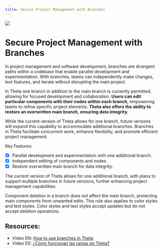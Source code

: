 ```yaml
---
title: Secure Project Management with Branches
---
```


![](https://fftefqqvfkkewuokofds.supabase.co/storage/v1/object/public/theta-assets/covers/branches_feature.svg)

# Secure Project Management with Branches

In project management and software development, branches are divergent paths within a codebase that enable parallel development and experimentation. With branches, teams can independently make changes, test features, and iterate without disrupting the main project. 

In Theta one branch in addition to the main branch is currently permitted, allowing for focused development and collaboration. **Users can edit particular components with their nodes within each branch**, empowering teams to refine specific project elements. **Theta also offers the ability to restore an overwritten main branch, ensuring data integrity.** 

<YouTube id="IaJ-Td21ejg" />

While the current version of Theta allows for one branch, future versions will expand this capability to accommodate additional branches. Branches in Theta facilitate concurrent work, enhance flexibility, and promote efficient project management.

Key Features:
- [x] Parallel development and experimentation with one additional branch.
- [x] Independent editing of components and nodes.
- [x] Restore overwritten main branch for data integrity.

<Warning>The current version of Theta allows for one additional branch, with plans to support multiple branches in future versions, further enhancing project management capabilities.</Warning>

<Warning>Component deletion in a branch does not affect the main branch, protecting main components from unwanted edits.
This rule also applies to color styles and text styles. Color styles and text styles accept updates but do not accept deletion operations.</Warning>

## Resources:

- Video EN: [How to use branches in Theta](https://www.youtube.com/watch?v=IaJ-Td21ejg)
- Video ES: [¿Cómo funcionan las ramas en Theta?](https://www.youtube.com/watch?v=bgrqsoAPSsc)


